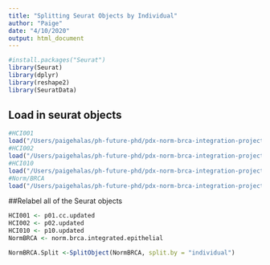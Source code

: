 ```yaml
---
title: "Splitting Seurat Objects by Individual"
author: "Paige"
date: "4/10/2020"
output: html_document
---
```


```r
#install.packages("Seurat")
library(Seurat)
library(dplyr)
library(reshape2)
library(SeuratData)
```


## Load in seurat objects

```r
#HCI001
load("/Users/paigehalas/ph-future-phd/pdx-norm-brca-integration-project/seurat-objects/hci001.seurat3.object.Rda")
#HCI002
load("/Users/paigehalas/ph-future-phd/pdx-norm-brca-integration-project/seurat-objects/hci002.seurat3.object.Rda")
#HCI010
load("/Users/paigehalas/ph-future-phd/pdx-norm-brca-integration-project/seurat-objects/hci010.seurat3.object.Rda")
#Norm/BRCA
load("/Users/paigehalas/ph-future-phd/pdx-norm-brca-integration-project/seurat-objects/norm.brca.integrated.epithelial.Rda")
```

##Relabel all of the Seurat objects 
```r
HCI001 <- p01.cc.updated
HCI002 <- p02.updated
HCI010 <- p10.updated
NormBRCA <- norm.brca.integrated.epithelial
```

```r
NormBRCA.Split <-SplitObject(NormBRCA, split.by = "individual")
```

